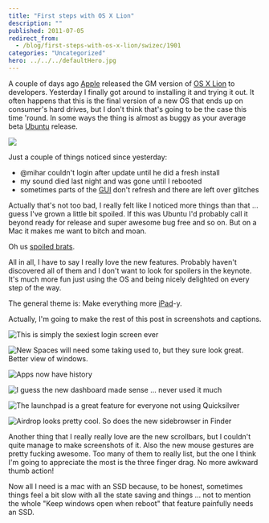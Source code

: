 ```yaml
---
title: "First steps with OS X Lion"
description: ""
published: 2011-07-05
redirect_from:
  - /blog/first-steps-with-os-x-lion/swizec/1901
categories: "Uncategorized"
hero: ../../../defaultHero.jpg
---
```


A couple of days ago [Apple](http://www.apple.com "Apple") released the GM version of [OS X Lion](http://www.apple.com/macosx/lion "Mac OS X Lion") to developers. Yesterday I finally got around to installing it and trying it out. It often happens that this is the final version of a new OS that ends up on consumer's hard drives, but I don't think that's going to be the case this time 'round. In some ways the thing is almost as buggy as your average beta [Ubuntu](http://www.ubuntu.com/ "Ubuntu (operating system)") release.

![](https://swizec.com/wp-content/uploads/2011/07/68za7.jpg)

Just a couple of things noticed since yesterday:

- @mihar couldn't login after update until he did a fresh install
- my sound died last night and was gone until I rebooted
- sometimes parts of the [GUI](http://en.wikipedia.org/wiki/Graphical_user_interface "Graphical user interface") don't refresh and there are left over glitches

Actually that's not too bad, I really felt like I noticed more things than that ... guess I've grown a little bit spoiled. If this was Ubuntu I'd probably call it beyond ready for release and super awesome bug free and so on. But on a Mac it makes me want to bitch and moan.

Oh us [spoiled brats](http://en.wikipedia.org/wiki/Spoiled_child "Spoiled child").

All in all, I have to say I really love the new features. Probably haven't discovered all of them and I don't want to look for spoilers in the keynote. It's much more fun just using the OS and being nicely delighted on every step of the way.

<!--more-->

The general theme is: Make everything more [iPad](http://www.apple.com/ipad/ "iPad")-y.

Actually, I'm going to make the rest of this post in screenshots and captions.

![](https://swizec.com/wp-content/uploads/2011/07/68za7.jpg "This is simply the sexiest login screen ever")

![](https://swizec.com/wp-content/uploads/2011/07/sNKpI.jpg "New Spaces will need some taking used to, but they sure look great. Better view of windows.")

![](https://swizec.com/wp-content/uploads/2011/07/5zDNd.png "Apps now have history")

![](https://swizec.com/wp-content/uploads/2011/07/7l8re.png "I guess the new dashboard made sense ... never used it much")

![](https://swizec.com/wp-content/uploads/2011/07/9q4ii.jpg "The launchpad is a great feature for everyone not using Quicksilver")

![](https://swizec.com/wp-content/uploads/2011/07/xfMzh.png "Airdrop looks pretty cool. So does the new sidebrowser in Finder")

Another thing that I really really love are the new scrollbars, but I couldn't quite manage to make screenshots of it. Also the new mouse gestures are pretty fucking awesome. Too many of them to really list, but the one I think I'm going to appreciate the most is the three finger drag. No more awkward thumb action!

Now all I need is a mac with an SSD because, to be honest, sometimes things feel a bit slow with all the state saving and things ... not to mention the whole "Keep windows open when reboot" that feature painfully needs an SSD.

